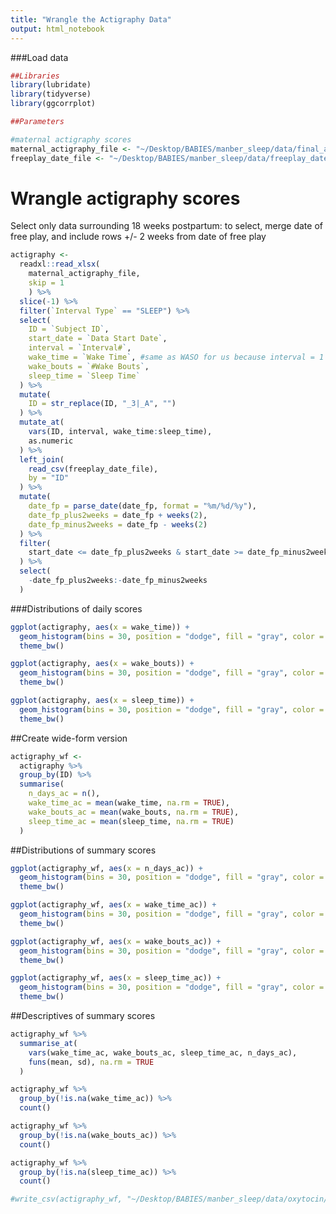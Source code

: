 ```yaml
---
title: "Wrangle the Actigraphy Data"
output: html_notebook
---
```


###Load data
```r
##Libraries
library(lubridate)
library(tidyverse)
library(ggcorrplot)

##Parameters

#maternal actigraphy scores 
maternal_actigraphy_file <- "~/Desktop/BABIES/manber_sleep/data/final_actigraphy_20180815.xlsx"
freeplay_date_file <- "~/Desktop/BABIES/manber_sleep/data/freeplay_date.csv"
```

# Wrangle actigraphy scores

Select only data surrounding 18 weeks postpartum: to select, merge date of free play, and include rows +/- 2 weeks from date of free play
```r
actigraphy <-
  readxl::read_xlsx(
    maternal_actigraphy_file,
    skip = 1
    ) %>% 
  slice(-1) %>% 
  filter(`Interval Type` == "SLEEP") %>% 
  select(
    ID = `Subject ID`,
    start_date = `Data Start Date`,
    interval = `Interval#`,
    wake_time = `Wake Time`, #same as WASO for us because interval = 1 minute
    wake_bouts = `#Wake Bouts`,
    sleep_time = `Sleep Time`
  ) %>% 
  mutate(
    ID = str_replace(ID, "_3|_A", "")
  ) %>% 
  mutate_at(
    vars(ID, interval, wake_time:sleep_time),
    as.numeric
  ) %>% 
  left_join(
    read_csv(freeplay_date_file), 
    by = "ID"
  ) %>% 
  mutate(
    date_fp = parse_date(date_fp, format = "%m/%d/%y"),
    date_fp_plus2weeks = date_fp + weeks(2),
    date_fp_minus2weeks = date_fp - weeks(2)
  ) %>% 
  filter(
    start_date <= date_fp_plus2weeks & start_date >= date_fp_minus2weeks 
  ) %>% 
  select(
    -date_fp_plus2weeks:-date_fp_minus2weeks
  )

```

###Distributions of daily scores
```r
ggplot(actigraphy, aes(x = wake_time)) +
  geom_histogram(bins = 30, position = "dodge", fill = "gray", color = "black") +
  theme_bw()

ggplot(actigraphy, aes(x = wake_bouts)) +
  geom_histogram(bins = 30, position = "dodge", fill = "gray", color = "black") +
  theme_bw()

ggplot(actigraphy, aes(x = sleep_time)) +
  geom_histogram(bins = 30, position = "dodge", fill = "gray", color = "black") +
  theme_bw()
```

##Create wide-form version
```r
actigraphy_wf <-
  actigraphy %>% 
  group_by(ID) %>% 
  summarise(
    n_days_ac = n(),
    wake_time_ac = mean(wake_time, na.rm = TRUE),
    wake_bouts_ac = mean(wake_bouts, na.rm = TRUE),
    sleep_time_ac = mean(sleep_time, na.rm = TRUE)
  ) 
```


##Distributions of summary scores
```r
ggplot(actigraphy_wf, aes(x = n_days_ac)) +
  geom_histogram(bins = 30, position = "dodge", fill = "gray", color = "black") +
  theme_bw()

ggplot(actigraphy_wf, aes(x = wake_time_ac)) +
  geom_histogram(bins = 30, position = "dodge", fill = "gray", color = "black") +
  theme_bw()

ggplot(actigraphy_wf, aes(x = wake_bouts_ac)) +
  geom_histogram(bins = 30, position = "dodge", fill = "gray", color = "black") +
  theme_bw()

ggplot(actigraphy_wf, aes(x = sleep_time_ac)) +
  geom_histogram(bins = 30, position = "dodge", fill = "gray", color = "black") +
  theme_bw()
```
##Descriptives of summary scores
```r
actigraphy_wf %>% 
  summarise_at(
    vars(wake_time_ac, wake_bouts_ac, sleep_time_ac, n_days_ac),
    funs(mean, sd), na.rm = TRUE
  )

actigraphy_wf %>% 
  group_by(!is.na(wake_time_ac)) %>% 
  count()

actigraphy_wf %>% 
  group_by(!is.na(wake_bouts_ac)) %>% 
  count()

actigraphy_wf %>% 
  group_by(!is.na(sleep_time_ac)) %>% 
  count()

```

```r
#write_csv(actigraphy_wf, "~/Desktop/BABIES/manber_sleep/data/oxytocin/actigraphy_18weeks.csv")
```

